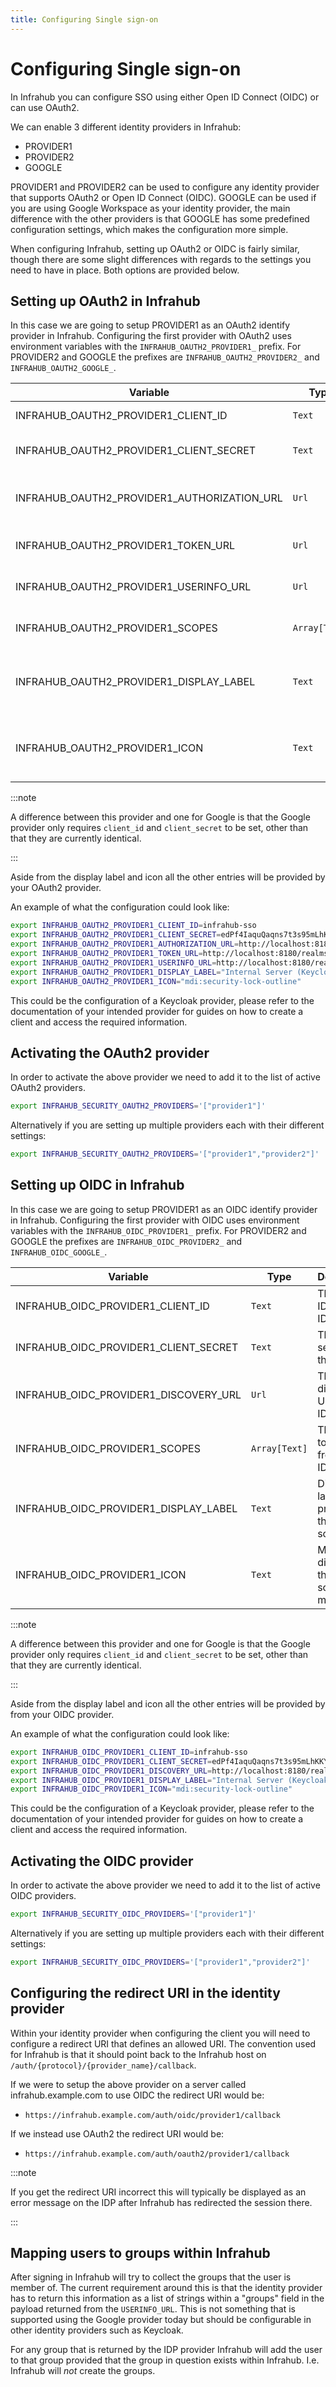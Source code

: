 ```yaml
---
title: Configuring Single sign-on
---
```

# Configuring Single sign-on

In Infrahub you can configure SSO using either Open ID Connect (OIDC) or can use OAuth2.

We can enable 3 different identity providers in Infrahub:

* PROVIDER1
* PROVIDER2
* GOOGLE

PROVIDER1 and PROVIDER2 can be used to configure any identity provider that supports OAuth2 or Open ID Connect (OIDC). GOOGLE can be used if you are using Google Workspace as your identity provider, the main difference with the other providers is that GOOGLE has some predefined configuration settings, which makes the configuration more simple.

When configuring Infrahub, setting up OAuth2 or OIDC is fairly similar, though there are some slight differences with regards to the settings you need to have in place. Both options are provided below.

## Setting up OAuth2 in Infrahub

In this case we are going to setup PROVIDER1 as an OAuth2 identify provider in Infrahub. Configuring the first provider with OAuth2 uses environment variables with the `INFRAHUB_OAUTH2_PROVIDER1_` prefix. For PROVIDER2 and GOOGLE the prefixes are `INFRAHUB_OAUTH2_PROVIDER2_` and `INFRAHUB_OAUTH2_GOOGLE_`.

| Variable | Type | Description | Mandatory |
| ---- | ---- | ----------- | --------- |
| INFRAHUB_OAUTH2_PROVIDER1_CLIENT_ID | `Text` | The client ID from the IDP | `true` |
| INFRAHUB_OAUTH2_PROVIDER1_CLIENT_SECRET | `Text` | The client secret from the IDP | `true` |
| INFRAHUB_OAUTH2_PROVIDER1_AUTHORIZATION_URL | `Url` | The authorization URL on the IDP | `true` |
| INFRAHUB_OAUTH2_PROVIDER1_TOKEN_URL | `Url` | The token URL on the IDP | `true` |
| INFRAHUB_OAUTH2_PROVIDER1_USERINFO_URL | `Url` | The userinfo URL on the IDP | `true` |
| INFRAHUB_OAUTH2_PROVIDER1_SCOPES | `Array[Text]` | The scopes to request from the IDP | `false` |
| INFRAHUB_OAUTH2_PROVIDER1_DISPLAY_LABEL | `Text` | Display label for the provider on the login screen | `false` |
| INFRAHUB_OAUTH2_PROVIDER1_ICON | `Text` | MDI icon to display on the login screen (ex: mdi:key) | `false` |

:::note

A difference between this provider and one for Google is that the Google provider only requires `client_id` and `client_secret` to be set, other than that they are currently identical.

:::

Aside from the display label and icon all the other entries will be provided by your OAuth2 provider.

An example of what the configuration could look like:

```bash
export INFRAHUB_OAUTH2_PROVIDER1_CLIENT_ID=infrahub-sso
export INFRAHUB_OAUTH2_PROVIDER1_CLIENT_SECRET=edPf4IaquQaqns7t3s95mLhKKYdwL1up
export INFRAHUB_OAUTH2_PROVIDER1_AUTHORIZATION_URL=http://localhost:8180/realms/infrahub/protocol/openid-connect/auth
export INFRAHUB_OAUTH2_PROVIDER1_TOKEN_URL=http://localhost:8180/realms/infrahub/protocol/openid-connect/token
export INFRAHUB_OAUTH2_PROVIDER1_USERINFO_URL=http://localhost:8180/realms/infrahub/protocol/openid-connect/userinfo
export INFRAHUB_OAUTH2_PROVIDER1_DISPLAY_LABEL="Internal Server (Keycloak)"
export INFRAHUB_OAUTH2_PROVIDER1_ICON="mdi:security-lock-outline"
```

This could be the configuration of a Keycloak provider, please refer to the documentation of your intended provider for guides on how to create a client and access the required information.

## Activating the OAuth2 provider

In order to activate the above provider we need to add it to the list of active OAuth2 providers.

```bash
export INFRAHUB_SECURITY_OAUTH2_PROVIDERS='["provider1"]'
```

Alternatively if you are setting up multiple providers each with their different settings:

```bash
export INFRAHUB_SECURITY_OAUTH2_PROVIDERS='["provider1","provider2"]'
```

## Setting up OIDC in Infrahub

In this case we are going to setup PROVIDER1 as an OIDC identify provider in Infrahub. Configuring the first provider with OIDC uses environment variables with the `INFRAHUB_OIDC_PROVIDER1_` prefix. For PROVIDER2 and GOOGLE the prefixes are `INFRAHUB_OIDC_PROVIDER2_` and `INFRAHUB_OIDC_GOOGLE_`.

| Variable | Type | Description | Mandatory |
| ---- | ---- | ----------- | --------- |
| INFRAHUB_OIDC_PROVIDER1_CLIENT_ID | `Text` | The client ID from the IDP | `true` |
| INFRAHUB_OIDC_PROVIDER1_CLIENT_SECRET | `Text` | The client secret from the IDP | `true` |
| INFRAHUB_OIDC_PROVIDER1_DISCOVERY_URL | `Url` | The discovery URL on the IDP | `true` |
| INFRAHUB_OIDC_PROVIDER1_SCOPES | `Array[Text]` | The scopes to request from the IDP | `false` |
| INFRAHUB_OIDC_PROVIDER1_DISPLAY_LABEL | `Text` | Display label for the provider on the login screen | `false` |
| INFRAHUB_OIDC_PROVIDER1_ICON | `Text` | MDI icon to display on the login screen (ex: mdi:key) | `false` |

:::note

A difference between this provider and one for Google is that the Google provider only requires `client_id` and `client_secret` to be set, other than that they are currently identical.

:::

Aside from the display label and icon all the other entries will be provided by from your OIDC provider.

An example of what the configuration could look like:

```bash
export INFRAHUB_OIDC_PROVIDER1_CLIENT_ID=infrahub-sso
export INFRAHUB_OIDC_PROVIDER1_CLIENT_SECRET=edPf4IaquQaqns7t3s95mLhKKYdwL1up
export INFRAHUB_OIDC_PROVIDER1_DISCOVERY_URL=http://localhost:8180/realms/infrahub/.well-known/openid-configuration
export INFRAHUB_OIDC_PROVIDER1_DISPLAY_LABEL="Internal Server (Keycloak)"
export INFRAHUB_OIDC_PROVIDER1_ICON="mdi:security-lock-outline"
```

This could be the configuration of a Keycloak provider, please refer to the documentation of your intended provider for guides on how to create a client and access the required information.

## Activating the OIDC provider

In order to activate the above provider we need to add it to the list of active OIDC providers.

```bash
export INFRAHUB_SECURITY_OIDC_PROVIDERS='["provider1"]'
```

Alternatively if you are setting up multiple providers each with their different settings:

```bash
export INFRAHUB_SECURITY_OIDC_PROVIDERS='["provider1","provider2"]'
```

## Configuring the redirect URI in the identity provider

Within your identity provider when configuring the client you will need to configure a redirect URI that defines an allowed URI. The convention used for Infrahub is that it should point back to the Infrahub host on `/auth/{protocol}/{provider_name}/callback`.

If we were to setup the above provider on a server called infrahub.example.com to use OIDC the redirect URI would be:

* `https://infrahub.example.com/auth/oidc/provider1/callback`

If we instead use OAuth2 the redirect URI would be:

* `https://infrahub.example.com/auth/oauth2/provider1/callback`

:::note

If you get the redirect URI incorrect this will typically be displayed as an error message on the IDP after Infrahub has redirected the session there.

:::

## Mapping users to groups within Infrahub

After signing in Infrahub will try to collect the groups that the user is member of. The current requirement around this is that the identity provider has to return this information as a list of strings within a "groups" field in the payload returned from the `USERINFO_URL`. This is not something that is supported using the Google provider today but should be configurable in other identity providers such as Keycloak.

For any group that is returned by the IDP provider Infrahub will add the user to that group provided that the group in question exists within Infrahub. I.e. Infrahub will *not* create the groups.
